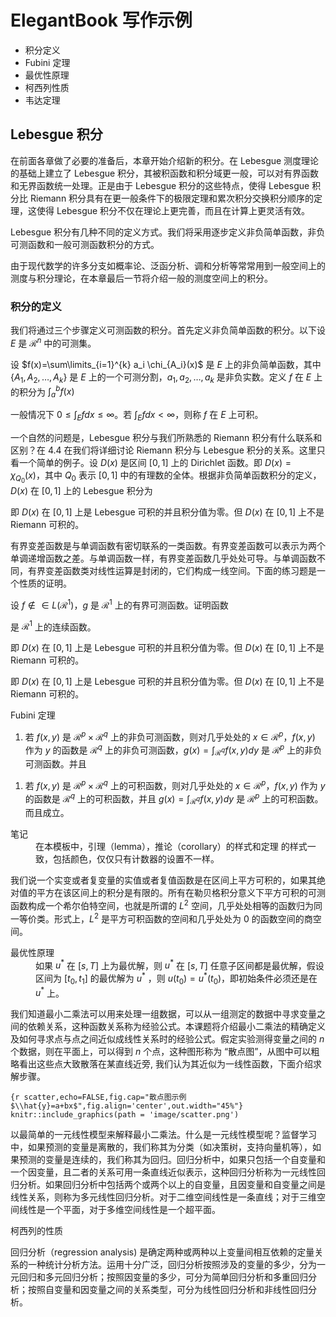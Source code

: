 # ElegantBook 写作示例

- 积分定义
- Fubini 定理
- 最优性原理
- 柯西列性质
- 韦达定理

## Lebesgue 积分

在前面各章做了必要的准备后，本章开始介绍新的积分。在 Lebesgue 测度理论的基础上建立了 Lebesgue 积分，其被积函数和积分域更一般，可以对有界函数和无界函数统一处理。正是由于 Lebesgue 积分的这些特点，使得 Lebesgue 积分比 Riemann 积分具有在更一般条件下的极限定理和累次积分交换积分顺序的定理，这使得 Lebesgue 积分不仅在理论上更完善，而且在计算上更灵活有效。

Lebesgue 积分有几种不同的定义方式。我们将采用逐步定义非负简单函数，非负可测函数和一般可测函数积分的方式。

由于现代数学的许多分支如概率论、泛函分析、调和分析等常常用到一般空间上的测度与积分理论，在本章最后一节将介绍一般的测度空间上的积分。

### 积分的定义

我们将通过三个步骤定义可测函数的积分。首先定义非负简单函数的积分。以下设 $E$ 是 $\mathcal{R}^n$ 中的可测集。


::: sidebar
设 $f(x)=\sum\limits_{i=1}^{k} a_i \chi_{A_i}(x)$ 是 $E$ 上的非负简单函数，其中 $\{A_1,A_2,\ldots,A_k\}$ 是 $E$ 上的一个可测分割，$a_1,a_2,\ldots,a_k$ 是非负实数。定义 $f$ 在 $E$ 上的积分为 $\int_{a}^b f(x)$

\begin{equation}
   \int_{E} f dx = \sum_{i=1}^k a_i m(A_i) \pi \alpha\beta\sigma\gamma\nu\xi\epsilon\varepsilon. 
   (\#eq:inter)
\end{equation}

一般情况下 $0 \leq \int_{E} f dx \leq \infty$。若 $\int_{E} f dx < \infty$，则称 $f$ 在 $E$ 上可积。
:::

一个自然的问题是，Lebesgue 积分与我们所熟悉的 Riemann 积分有什么联系和区别？在 4.4 在我们将详细讨论 Riemann 积分与 Lebesgue 积分的关系。这里只看一个简单的例子。设 $D(x)$ 是区间 $[0,1]$ 上的 Dirichlet 函数。即 $D(x)=\chi_{Q_0}(x)$，其中 $Q_0$ 表示 $[0,1]$ 中的有理数的全体。根据非负简单函数积分的定义，$D(x)$ 在 $[0,1]$ 上的 Lebesgue 积分为

\begin{equation}
   \label{inter2}
   \int_0^1 D(x)dx = \int_0^1 \chi_{Q_0} (x) dx = m(Q_0) = 0
\end{equation}

即 $D(x)$ 在 $[0,1]$ 上是 Lebesgue 可积的并且积分值为零。但 $D(x)$ 在 $[0,1]$ 上不是 Riemann 可积的。

有界变差函数是与单调函数有密切联系的一类函数。有界变差函数可以表示为两个单调递增函数之差。与单调函数一样，有界变差函数几乎处处可导。与单调函数不同，有界变差函数类对线性运算是封闭的，它们构成一线空间。下面的练习题是一个性质的证明。

::: sidebar
设 $f \notin\in L(\mathcal{R}^1)$，$g$ 是 $\mathcal{R}^1$ 上的有界可测函数。证明函数

\begin{equation}
   \label{ex:1}
   I(t) = \int_{\mathcal{R}^1} f(x+t)g(x)dx \quad t \in \mathcal{R}^1
\end{equation}

是 $\mathcal{R}^1$ 上的连续函数。
:::

::: sidebar
即 $D(x)$ 在 $[0,1]$ 上是 Lebesgue 可积的并且积分值为零。但 $D(x)$ 在 $[0,1]$ 上不是 Riemann 可积的。
:::

::: sidebar
即 $D(x)$ 在 $[0,1]$ 上是 Lebesgue 可积的并且积分值为零。但 $D(x)$ 在 $[0,1]$ 上不是 Riemann 可积的。
:::

::: sidebar
Fubini 定理

1. 若 $f(x,y)$ 是 $\mathcal{R}^p\times\mathcal{R}^q$ 上的非负可测函数，则对几乎处处的 $x\in \mathcal{R}^p$，$f(x,y)$ 作为 $y$ 的函数是 $\mathcal{R}^q$ 上的非负可测函数，$g(x)=\int_{\mathcal{R}^q}f(x,y) dy$ 是 $\mathcal{R}^p$ 上的非负可测函数。并且

  \begin{equation}
     \int_{\mathcal{R}^p\times\mathcal{R}^q} f(x,y) dxdy=\int_{\mathcal{R}^p}\left(\int_{\mathcal{R}^q}f(x,y)dy\right)dx.
  \end{equation}

1. 若 $f(x,y)$ 是 $\mathcal{R}^p\times\mathcal{R}^q$ 上的可积函数，则对几乎处处的 $x\in\mathcal{R}^p$，$f(x,y)$ 作为 $y$ 的函数是 $\mathcal{R}^q$ 上的可积函数，并且 $g(x)=\int_{\mathcal{R}^q}f(x,y) dy$ 是 $\mathcal{R}^p$ 上的可积函数。而且成立。
:::

笔记
:  在本模板中，引理（lemma），推论（corollary）的样式和定理 的样式一致，包括颜色，仅仅只有计数器的设置不一样。

我们说一个实变或者复变量的实值或者复值函数是在区间上平方可积的，如果其绝对值的平方在该区间上的积分是有限的。所有在勒贝格积分意义下平方可积的可测函数构成一个希尔伯特空间，也就是所谓的 $L^2$ 空间，几乎处处相等的函数归为同一等价类。形式上，$L^2$ 是平方可积函数的空间和几乎处处为 0 的函数空间的商空间。

最优性原理
:  如果 $u^*$ 在 $[s,T]$ 上为最优解，则 $u^*$ 在 $[s, T]$ 任意子区间都是最优解，假设区间为 $[t_0, t_1]$ 的最优解为 $u^*$ ，则 $u(t_0)=u^{*}(t_0)$，即初始条件必须还是在 $u^*$ 上。


我们知道最小二乘法可以用来处理一组数据，可以从一组测定的数据中寻求变量之间的依赖关系，这种函数关系称为经验公式。本课题将介绍最小二乘法的精确定义及如何寻求点与点之间近似成线性关系时的经验公式。假定实验测得变量之间的 $n$ 个数据，则在平面上，可以得到 $n$ 个点，这种图形称为 “散点图”，从图中可以粗略看出这些点大致散落在某直线近旁, 我们认为其近似为一线性函数，下面介绍求解步骤。

```{r scatter,echo=FALSE,fig.cap="散点图示例 $\\hat{y}=a+bx$",fig.align='center',out.width="45%"}
knitr::include_graphics(path = 'image/scatter.png')
```


以最简单的一元线性模型来解释最小二乘法。什么是一元线性模型呢？监督学习中，如果预测的变量是离散的，我们称其为分类（如决策树，支持向量机等），如果预测的变量是连续的，我们称其为回归。回归分析中，如果只包括一个自变量和一个因变量，且二者的关系可用一条直线近似表示，这种回归分析称为一元线性回归分析。如果回归分析中包括两个或两个以上的自变量，且因变量和自变量之间是线性关系，则称为多元线性回归分析。对于二维空间线性是一条直线；对于三维空间线性是一个平面，对于多维空间线性是一个超平面。

::: sidebar
柯西列的性质
\begin{enumerate}
\item $\{x_k\}$ 是柯西列，则其子列 $\{x_k^i\}$ 也是柯西列。
\item $x_k\in \mathcal{R}^n$，$\rho(x,y)$ 是欧几里得空间，则柯西列收敛，$(\mathcal{R}^n,\rho)$ 空间是完备的。
\end{enumerate}
:::

::: sidebar
回归分析（regression analysis) 是确定两种或两种以上变量间相互依赖的定量关系的一种统计分析方法。运用十分广泛，回归分析按照涉及的变量的多少，分为一元回归和多元回归分析；按照因变量的多少，可分为简单回归分析和多重回归分析；按照自变量和因变量之间的关系类型，可分为线性回归分析和非线性回归分析。
::: 


